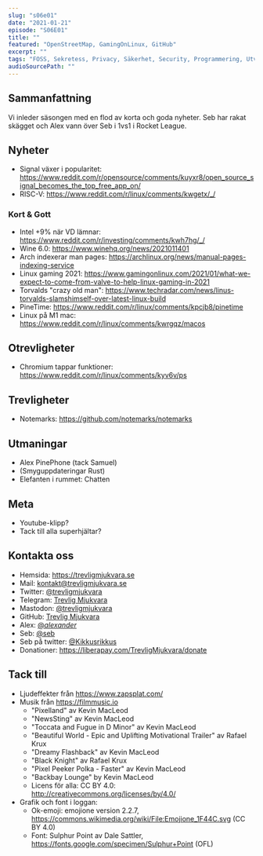 ```yaml
---
slug: "s06e01"
date: "2021-01-21"
episode: "S06E01"
title: ""
featured: "OpenStreetMap, GamingOnLinux, GitHub"
excerpt: ""
tags: "FOSS, Sekretess, Privacy, Säkerhet, Security, Programmering, Utveckling, Mjukvara, PinePhone, Technology, Linux, Open Source, Pine64"
audioSourcePath: ""
---
```

## Sammanfattning
Vi inleder säsongen med en flod av korta och goda nyheter. Seb har rakat skägget och Alex vann över Seb i 1vs1 i Rocket League.

## Nyheter
- Signal växer i popularitet: https://www.reddit.com/r/opensource/comments/kuyxr8/open_source_signal_becomes_the_top_free_app_on/
- RISC-V: https://www.reddit.com/r/linux/comments/kwgetx/_/

### Kort & Gott 
- Intel +9% när VD lämnar: https://www.reddit.com/r/investing/comments/kwh7hg/_/
- Wine 6.0: https://www.winehq.org/news/2021011401
- Arch indexerar man pages: https://archlinux.org/news/manual-pages-indexing-service
- Linux gaming 2021: https://www.gamingonlinux.com/2021/01/what-we-expect-to-come-from-valve-to-help-linux-gaming-in-2021
- Torvalds "crazy old man": https://www.techradar.com/news/linus-torvalds-slamshimself-over-latest-linux-build
- PineTime: https://www.reddit.com/r/linux/comments/kpcjb8/pinetime
- Linux på M1 mac: https://www.reddit.com/r/linux/comments/kwrgqz/macos

## Otrevligheter
- Chromium tappar funktioner: https://www.reddit.com/r/linux/comments/kyv6v/ps

## Trevligheter
- Notemarks: https://github.com/notemarks/notemarks

## Utmaningar
- Alex PinePhone (tack Samuel) 
- (Smyguppdateringar Rust)
- Elefanten i rummet: Chatten

## Meta
- Youtube-klipp?
- Tack till alla superhjältar?

## Kontakta oss
- Hemsida: https://trevligmjukvara.se
- Mail: kontakt@trevligmjukvara.se
- Twitter: [@trevligmjukvara](https://twitter.com/trevligmjukvara)
- Telegram: [Trevlig Mjukvara](https://t.me/trevligmjukvara)
- Mastodon: [@trevligmjukvara](https://mastodon.linuxkompis.se/@trevligmjukvara)
- GitHub: [Trevlig Mjukvara](https://github.com/trevligmjukvara)
- Alex: [@_alexander_](https://mastodon.online/@_alexander_)
- Seb: [@seb](https://social.gelotte.dev/@seb)
- Seb på twitter: [@Kikkusrikkus](https://twitter.com/Kikkusrikkus)
- Donationer: https://liberapay.com/TrevligMjukvara/donate

## Tack till
- Ljudeffekter från https://www.zapsplat.com/
- Musik från https://filmmusic.io
  - "Pixelland" av Kevin MacLeod
  - "NewsSting" av Kevin MacLeod
  - "Toccata and Fugue in D Minor" av Kevin MacLeod
  - "Beautiful World - Epic and Uplifting Motivational Trailer" av Rafael Krux
  - "Dreamy Flashback" av Kevin MacLeod
  - "Black Knight" av Rafael Krux
  - "Pixel Peeker Polka - Faster" av Kevin MacLeod
  - "Backbay Lounge" by Kevin MacLeod
  - Licens för alla: CC BY 4.0: http://creativecommons.org/licenses/by/4.0/
- Grafik och font i loggan:
  - Ok-emoji: emojione version 2.2.7, https://commons.wikimedia.org/wiki/File:Emojione_1F44C.svg (CC BY 4.0)
  - Font: Sulphur Point av Dale Sattler, https://fonts.google.com/specimen/Sulphur+Point (OFL)
